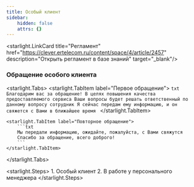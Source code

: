 ```yaml
---
title: Особый клиент
sidebar:
    hidden: false
    attrs: {}
---
```

<starlight.LinkCard title="Регламент" href="https://clever.ertelecom.ru/content/space/4/article/2457"
                    description="Открыть регламент в базе знаний" target="_blank"/>

### Обращение особого клиента

<starlight.Tabs>
    <starlight.TabItem label="Первое обращение">
        ```txt
        Благодарим вас за обращение!
        В целях повышения качества предоставляемого сервиса Ваши вопросы будет решать ответственный по данному вопросу
        сотрудник
        Я сейчас передам ему информацию, и он свяжется с Вами в ближайшее время
        ```
    </starlight.TabItem>

    <starlight.TabItem label="Повторное обращение">
        ```txt
        Мы передали информацию, ожидайте, пожалуйста, с Вами свяжутся
        Спасибо за обращение, всего доброго!
        ```
    </starlight.TabItem>
</starlight.Tabs>

<starlight.Steps>
    1. Особый клиент
    2. В работе у персонального менеджера
</starlight.Steps>
